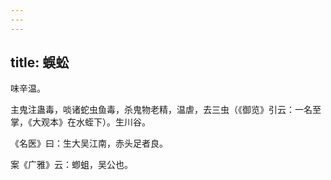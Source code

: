 ```yaml
---
---
---
```

title: 蜈蚣
---



味辛温。

主鬼注蛊毒，啖诸蛇虫鱼毒，杀鬼物老精，温虐，去三虫（《御览》引云：一名至掌，《大观本》在水蛭下）。生川谷。

《名医》曰：生大吴江南，赤头足者良。

案《广雅》云：蝍蛆，吴公也。